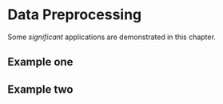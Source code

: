 # Data Preprocessing

Some _significant_ applications are demonstrated in this chapter.

## Example one

## Example two
